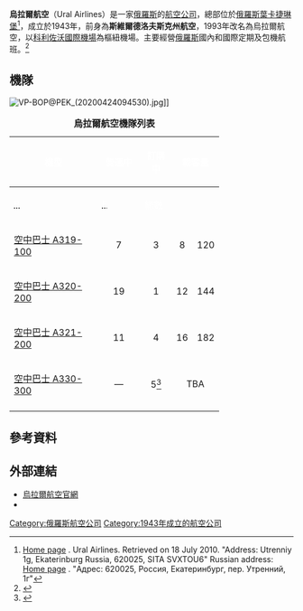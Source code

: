 {{Airline infobox
|airline = 烏拉爾航空<br>Ural Airlines
|image = Ural Airlines A321-200 VQ-BCX DME 2009-2-5.png
|image_size= 300
|fleet_size = 46
|destinations = 101
|IATA = U6
|ICAO = SVR
|callsign = SVERDLOVSK AIR
|parent = 
|founded = 1943年（原屬於[[俄羅斯航空|俄羅斯航空]]的一部分）
|commenced= 1993年
|headquarters = {{RUS}} [[葉卡捷琳堡|葉卡捷琳堡]]
|key_people = 
|hubs ={{nowrap| {{RUS}} [[葉卡捷琳堡|葉卡捷琳堡]] [[科利佐沃國際機場|科利佐沃國際機場]]}}<BR>{{RUS}} [[莫斯科|莫斯科]] [[多莫傑多沃國際機場|多莫傑多沃國際機場]]
|secondary_hubs =  {{RUS}} [[莫斯科|莫斯科]] [[謝列梅捷沃國際機場|謝列梅捷沃國際機場]]<BR>{{RUS}} [[茹科夫斯基_(莫斯科州)|茹科夫斯基]] {{link-en|拉緬斯科耶機場|Zhukovsky International Airport}}<br> {{RUS}} [[圣彼得堡|圣彼得堡]] [[普爾科沃機場|普爾科沃機場]]
|focus_cities = {{RUS}} [[車里雅賓斯克機場|車里雅賓斯克機場]]<BR>{{RUS}} [[伊爾庫茨克國際機場|伊爾庫茨克國際機場]]<BR>{{RUS}} {{link-en|克拉斯諾達爾機場|Krasnodar International Airport}} <BR>{{RUS}} [[礦水城機場|礦水城機場]]<BR>{{RUS}} [[薩馬拉|薩馬拉]] {{link-en|庫魯莫奇國際機場|Kurumoch International Airport}}<BR>{{RUS}} [[新西伯利亞|新西伯利亞]] [[托爾馬切沃機場|托爾馬切沃機場]]<BR>{{RUS}} {{link-en|烏法國際機場|Ufa International Airport}} 
|frequent_flyer = 
|lounge = 
|alliance = 
|website = http://www.uralairlines.ru/
}}
'''烏拉爾航空'''（Ural Airlines）是一家[[俄羅斯|俄羅斯]]的[[航空公司|航空公司]]，總部位於[[俄羅斯|俄羅斯]][[葉卡捷琳堡|葉卡捷琳堡]]<ref>[http://www.uralairlines.ru/en/ Home page] {{Wayback|url=http://www.uralairlines.ru/en/ |date=20120402023704 }}. Ural Airlines. Retrieved on 18 July 2010. "Address: Utrenniy 1g, Ekaterinburg Russia, 620025, SITA SVXTOU6" Russian address: [http://www.uralairlines.ru/ Home page] {{Wayback|url=http://www.uralairlines.ru/ |date=20150801080726 }}. "Адрес: 620025, Россия, Екатеринбург, пер. Утренний, 1г"</ref>，成立於1943年，前身為'''斯維爾德洛夫斯克州航空'''，1993年改名為烏拉爾航空，以[[科利佐沃國際機場|科利佐沃國際機場]]為樞紐機場。主要經營[[俄羅斯|俄羅斯]]國內和國際定期及包機航班。<ref>{{cite web|url=http://www.uralairlines.ru/ru/Chita/news/104/5/1913 |title=Ural Airlines Activity in 2012 |publisher= |date= |accessdate=2013-08-13}}{{dead link|date=August 2013}}</ref>

==機隊==
[[File:VP-BOP@PEK_(20200424094530).jpg|thumb]]]]
<center>
{| class="toccolours" border="1" cellpadding="5" style="border-collapse:collapse;text-align:center"
|+ '''烏拉爾航空機隊列表'''
|- style="background:green;"
! rowspan="2" style="width:140px;" | <span style="color:white;">機型
! rowspan="2" style="width:60px;" | <span style="color:white;">營運中
! rowspan="2" style="width:40px;" | <span style="color:white;">訂購中
! colspan="3" class="unsortable" | <span style="color:white;">載客量
! rowspan="2" style="width:200px;" |<span style="color:white;">附註
|- style="background:green;"
! style="width:25px;" | <abbr title="ScootBiz"><span style="color:white;">B</abbr>
! style="width:25px;" | <abbr title="Economy"><span style="color:white;">E</abbr>
! style="width:25px;" | <span style="color:white;">總數
|-
|[[空中巴士A320系列|空中巴士 A319-100]]
|<center>7
|<center>3
|<center>8
|<center>120
|<center>124
|
|-
|[[空中巴士A320系列|空中巴士 A320-200]]
|<center>19
|<center>1
|<center>12
|<center>144
|<center>156
|
|-
|[[空中巴士A320系列|空中巴士 A321-200]]
|<center>11
|<center>4
|<center>16
|<center>182
|<center>198
|
|-
|[[空中巴士A330|空中巴士 A330-300]]
|<center>—
|<center>5<ref>{{cite web|url=http://www.ato.ru/content/uralskie-avialinii-podtverdili-plany-vzyat-v-lizing-a330/|title="Уральские авиалинии" подтвердили планы взять в лизинг A330|publisher=|accessdate=4 November 2015|archive-date=2020-01-30|archive-url=https://web.archive.org/web/20200130225003/http://www.ato.ru/content/uralskie-avialinii-podtverdili-plany-vzyat-v-lizing-a330|dead-url=no}}</ref>
|colspan="3" style="text-align:center;"|TBA
|
|-
|}
</center>

==參考資料==
{{reflist}}
==外部連結==
* [http://www.uralairlines.ru/ 烏拉爾航空官網] {{Wayback|url=http://www.uralairlines.ru/ |date=20150801080726 }}{{ru}}
* {{Facebook|UralAirlines}}
{{Airlines of Russia}}
[[Category:俄羅斯航空公司|Category:俄羅斯航空公司]]
[[Category:1943年成立的航空公司|Category:1943年成立的航空公司]]